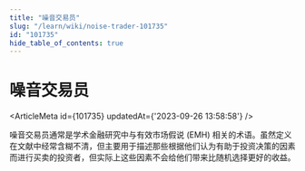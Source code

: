 ```yaml
---
title: "噪音交易员"
slug: "/learn/wiki/noise-trader-101735"
id: "101735"
hide_table_of_contents: true
---
```



# 噪音交易员

<ArticleMeta id={101735} updatedAt={'2023-09-26 13:58:58'} />
<div className='border-solid border-b border-t-0 my-4 border-[var(--ifm-color-gray-300)]' />

噪音交易员通常是学术金融研究中与有效市场假说 (EMH) 相关的术语。虽然定义在文献中经常含糊不清，但主要用于描述那些根据他们认为有助于投资决策的因素而进行买卖的投资者，但实际上这些因素不会给他们带来比随机选择更好的收益。

